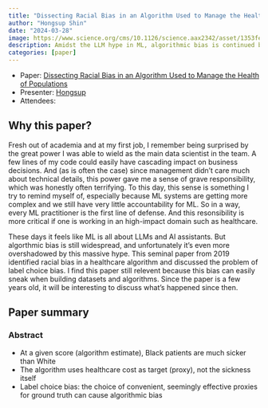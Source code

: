 ```yaml
---
title: "Dissecting Racial Bias in an Algorithm Used to Manage the Health of Populations"
author: "Hongsup Shin"
date: "2024-03-28"
image: https://www.science.org/cms/10.1126/science.aax2342/asset/1353fece-9d19-4293-be71-0d7e8a834b28/assets/graphic/366_447_f1.jpeg
description: Amidst the LLM hype in ML, algorithmic bias is continued being overlooked although they still have major impact on critical domains such as healthcare, finance, and criminal justice. This seminal paper from 2019 found racial bias in a widely used healthcare algorithm, which used a problematic proxy (healthcare cost) as a target instead of what really matters, patient's sickness. The paper is a few years old but the message is still relevant, and we also get to discuss what's happened since then.
categories: [paper]
---
```


:::{.callout-note}
- Paper: [Dissecting Racial Bias in an Algorithm Used to Manage the Health of Populations](https://www.science.org/doi/10.1126/science.aax2342)
- Presenter: [Hongsup](https://www.linkedin.com/in/hongsupshin/)
- Attendees: 
:::

## Why this paper?

Fresh out of academia and at my first job, I remember being surprised by the great power I was able to wield as the main data scientist in the team. A few lines of my code could easily have cascading impact on business decisions. And (as is often the case) since management didn't care much about technical details, this power gave me a sense of grave responsibility, which was honestly often terrifying. To this day, this sense is something I try to remind myself of, especially because ML systems are getting more complex and we still have very little accountability for ML. So in a way, every ML practitioner is the first line of defense. And this resonsibility is more critical if one is working in an high-impact domain such as healthcare.

These days it feels like ML is all about LLMs and AI assistants. But algorthmic bias is still widespread, and unfortunately it's even more overshadowed by this massive hype. This seminal paper from 2019 identified racial bias in a healthcare algorithm and discussed the problem of label choice bias. I find this paper still relevent because this bias can easily sneak when building datasets and algorithms. Since the paper is a few years old, it will be interesting to discuss what's happened since then.

## Paper summary

### Abstract
- At a given score (algorithm estimate), Black patients are much sicker than White
- The algorithm uses healthcare cost as target (proxy), not the sickness itself
- Label choice bias: the choice of convenient, seemingly effective proxies for ground truth can cause algorithmic bias

